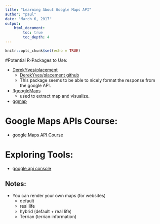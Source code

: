 ```yaml
---
title: "Learning About Google Maps API"
author: "paul"
date: "March 6, 2017"
output: 
    html_document:
        toc: true
        toc_depth: 4
---
```


```r
knitr::opts_chunk$set(echo = TRUE)
```

#Potential R-Packages to Use:

*   [DerekYves/placement](https://www.r-bloggers.com/placement-an-r-package-to-access-the-google-maps-api/)
    +   [DerekYves/placement github](https://github.com/DerekYves/placement)
    +   This package seems to be able to nicely format the response from the google API.
    
*   [RgoogleMaps](https://cran.r-project.org/web/packages/RgoogleMaps/RgoogleMaps.pdf)
    +   used to extract map and visualize.

*   [ggmap](https://cran.r-project.org/web/packages/ggmap/ggmap.pdf)



# Google Maps APIs Course:
*   [google Maps API Course](https://www.udacity.com/course/google-maps-apis--ud864)

# Exploring Tools:
*   [google api console](https://console.developers.google.com/iam-admin/projects?pli=1)

## Notes:
*   You can render your own maps (for websites)
    +   default
    +   real life 
    +   hybrid (default + real life)
    +   Terrian (terrian information)